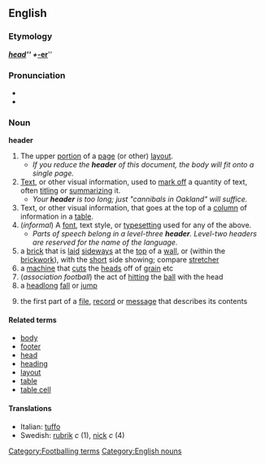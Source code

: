 ==English==
=== Etymology ===
{{E.}} '''''[[head]]''''' + '''''[[-er]]'''''

===Pronunciation===
*{{IPA|/ˈhɛdə/ ''or'' /ˈhɛdɚ/}}
*{{AHD|/hĕd'ər/}}

===Noun===
'''header'''

# The upper [[portion]] of a [[page]] (or other) [[layout]].
#* ''If you reduce the '''header''' of this document, the body will fit onto a single page.''
# [[Text]], or other visual information, used to [[mark off]] a quantity of text, often [[title|titling]] or [[summarize|summarizing]] it.
#* ''Your '''header''' is too long; just "cannibals in Oakland" will suffice.''
# Text, or other visual information, that goes at the top of a [[column]] of information in a [[table]].
# (''informal'') A [[font]], text style, or [[typesetting]] used for any of the above.
#* ''Parts of speech belong in a level-three '''header'''.  Level-two headers are reserved for the name of the language.''
# a [[brick]] that is [[laid]] [[sideways]] at the [[top]] of a [[wall]], or (within the [[brickwork]]), with the [[short]] side showing; compare [[stretcher]]
# a [[machine]] that [[cut]]s the [[head]]s off of [[grain]] etc
#(''association football'') the act of [[hitting]] the [[ball]] with the head
# a [[headlong]] [[fall]] or [[jump]]
#{{computing}} the first part of a [[file]], [[record]] or [[message]] that describes its contents

====Related terms====
* [[body]]
* [[footer]]
* [[head]]
* [[heading]]
* [[layout]]
* [[table]]
* [[table cell]]

====Translations====
*Italian: [[tuffo]]
*Swedish: [[rubrik]] ''c'' (1), [[nick]] ''c'' (4)


[[Category:Footballing terms]]
[[Category:English nouns]]
